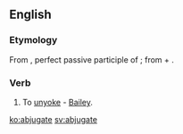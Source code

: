 ==English==

===Etymology===
From {{etyl|la|en}} {{term|abiugatus|abiugātus||lang=la}}, perfect passive participle of {{term|abiugo|abiugō|remove, separate from|lang=la}}; from {{term|ab||from, away from|lang=la}} + {{term|iugo|iugō|bind, connect|lang=la}}.

===Verb===
{{en-verb|abjugat|ed}}

# {{context|obsolete}} To [[unyoke]] - [[Bailey]].

[[ko:abjugate]]
[[sv:abjugate]]
